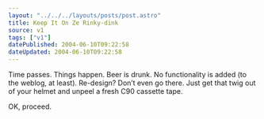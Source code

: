 ```yaml
---
layout: "../../../layouts/posts/post.astro"
title: Keep It On Ze Rinky-dink
source: v1
tags: ["v1"]
datePublished: 2004-06-10T09:22:58
dateUpdated: 2004-06-10T09:22:58
---
```


Time passes. Things happen. Beer is drunk. No functionality is added (to the weblog, at least). Re-design? Don&#8217;t even go there. Just get that twig out of your helmet and unpeel a fresh C90 cassette tape.

OK, proceed.
